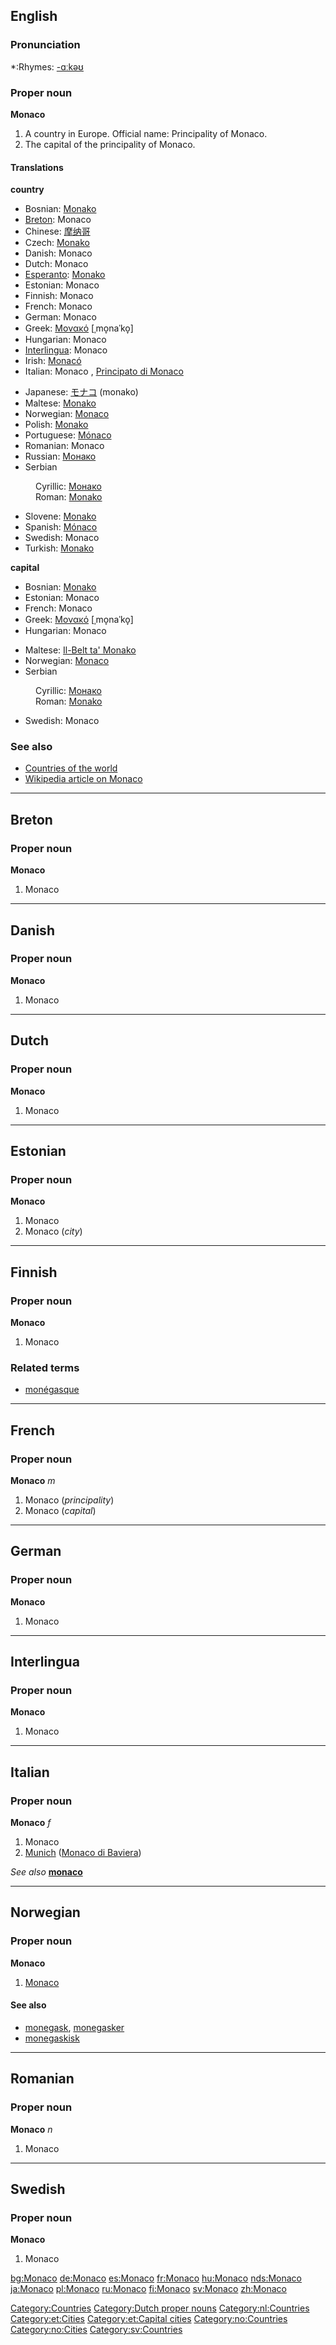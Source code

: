{{see|monaco|Mónaco}}
==English==

===Pronunciation===
*:Rhymes: [[Rhymes:English:-ɑːkəʊ|-ɑːkəʊ]]

===Proper noun===
'''Monaco'''

#<!--DefA-->A country in Europe. Official name: Principality of Monaco.
#<!--DefB-->The capital of the principality of Monaco.

====Translations====
<!--DefA-->'''country'''
{{top}}
<!--Put translations for languages from A to I here-->
*Bosnian: [[Monako#Bosnian|Monako]] {{m}}
*[[Breton]]: Monaco
*Chinese: [[摩纳哥]]
*Czech: [[Monako]]
*Danish: Monaco
*Dutch: Monaco
*[[Esperanto]]: [[Monako]]
*Estonian: Monaco
*Finnish: Monaco
*French: Monaco {{m}}
*German: Monaco
*Greek: [[Μονακό]] [ˌmo̞naˈko̞] {{n}}
*Hungarian: Monaco
*[[Interlingua]]: Monaco
*Irish: [[Monacó]] {{m}}
*Italian: Monaco {{f}}, [[Principato di Monaco]] {{m}}
{{mid}}
<!--Put translations for languages from J to Z here-->
*Japanese: [[モナコ]] (monako)
*Maltese: [[Monako]]
*Norwegian: [[#Norwegian|Monaco]]
*Polish: [[Monako]]
*Portuguese: [[Mónaco]]
*Romanian: Monaco {{n}}
*Russian: [[Монако]]
*Serbian
:Cyrillic: [[Монако#Serbian|Монако]] {{m}}
:Roman: [[Monako#Serbian|Monako]] {{m}}
*Slovene: [[Monako]] {{m}}
*Spanish: [[Mónaco]]
*Swedish: Monaco
*Turkish: [[Monako]]
{{bottom}}

<!--DefB-->'''capital'''
{{top}}
*Bosnian: [[Monako#Bosnian|Monako]] {{m}}
*Estonian: Monaco
*French: Monaco
*Greek: [[Μονακό]] [ˌmo̞naˈko̞] {{n}}
*Hungarian: Monaco
{{mid}}
*Maltese: [[Il-Belt ta' Monako]]
*Norwegian: [[#Norwegian|Monaco]]
*Serbian
:Cyrillic: [[Монако#Serbian|Монако]] {{m}}
:Roman: [[Monako#Serbian|Monako]] {{m}}
*Swedish: Monaco
{{bottom}}

===See also===
*[[Countries of the world]]
*[[w:Monaco|Wikipedia article on Monaco]]

[[Category:Countries]]

----
==Breton==
===Proper noun===
'''Monaco'''

#<!--DefA-->Monaco
----
==Danish==
===Proper noun===
'''Monaco'''

#<!--DefA-->Monaco
----
==Dutch==
===Proper noun===
'''Monaco'''

#<!--DefA-->Monaco

[[Category:Dutch proper nouns]]
[[Category:nl:Countries]]

----
==Estonian==
===Proper noun===
'''Monaco'''

# Monaco {{et-country}}
# Monaco (''city'')

[[Category:et:Cities]]
[[Category:et:Capital cities]]
----

==Finnish==
===Proper noun===
'''Monaco'''

#<!--DefA-->Monaco

===Related terms===
*[[monégasque]]
----
==French==
===Proper noun===
'''Monaco''' ''m''

#<!--DefA-->Monaco (''principality'')
#<!--DefB-->Monaco (''capital'')
----
==German==
===Proper noun===
'''Monaco'''

#<!--DefA-->Monaco
----
==Interlingua==
===Proper noun===
'''Monaco'''

#<!--DefA-->Monaco
----
==Italian==
===Proper noun===
'''Monaco''' ''f''

#<!--DefA-->Monaco
#<!--DefC--> [[Munich]] ([[Monaco di Baviera]])

''See also'' '''[[monaco]]'''
----
==Norwegian==
===Proper noun===
[[Category:no:Countries]]
[[Category:no:Cities]]
'''Monaco'''
#[[#English|Monaco]]
====See also====
*[[monegask]], [[monegasker]]
*[[monegaskisk]]
----
==Romanian==
===Proper noun===
'''Monaco''' ''n''

#<!--DefA-->Monaco
----
==Swedish==
===Proper noun===
'''Monaco'''

#<!--DefA-->Monaco

[[Category:sv:Countries]]

[[bg:Monaco]]
[[de:Monaco]]
[[es:Monaco]]
[[fr:Monaco]]
[[hu:Monaco]]
[[nds:Monaco]]
[[ja:Monaco]]
[[pl:Monaco]]
[[ru:Monaco]]
[[fi:Monaco]]
[[sv:Monaco]]
[[zh:Monaco]]